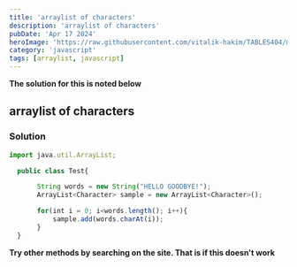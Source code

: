 ---
title: 'arraylist of characters'
description: 'arraylist of characters'
pubDate: 'Apr 17 2024'
heroImage: 'https://raw.githubusercontent.com/vitalik-hakim/TABLES404/main/error_b/JavaScript.png'
category: 'javascript'
tags: [arraylist, javascript]
---

**The solution for this is noted below**

## arraylist of characters

### Solution

```javascript
import java.util.ArrayList;

  public class Test{

       String words = new String("HELLO GOODBYE!");
       ArrayList<Character> sample = new ArrayList<Character>();

       for(int i = 0; i<words.length(); i++){
           sample.add(words.charAt(i));
       }
  }
```
**Try other methods by searching on the site. That is if this doesn't work**
